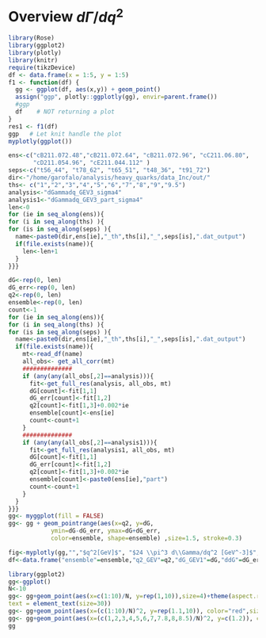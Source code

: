 #  Overview $d\Gamma/dq^2$


```r
library(Rose)
library(ggplot2)
library(plotly)
library(knitr)
require(tikzDevice)
df <- data.frame(x = 1:5, y = 1:5)
f1 <- function(df) {
  gg <- ggplot(df, aes(x,y)) + geom_point()
  assign("ggp", plotly::ggplotly(gg), envir=parent.frame())
  #ggp
  df    # NOT returning a plot
}
res1 <- f1(df)
ggp   # Let knit handle the plot
myplotly(ggplot())
```



```r
ens<-c("cB211.072.48","cB211.072.64", "cB211.072.96", "cC211.06.80",
       "cD211.054.96", "cE211.044.112" )
seps<-c("t56_44", "t78_62", "t65_51", "t48_36", "t91_72")
dir<-"/home/garofalo/analysis/heavy_quarks/data_Inc/out/"
ths<- c("1","2","3","4","5","6","7","8","9","9.5")
analysis<-"dGammadq_GEV3_sigma4"
analysis1<-"dGammadq_GEV3_part_sigma4"
len<-0
for (ie in seq_along(ens)){
for (i in seq_along(ths) ){
for (is in seq_along(seps) ){
  name<-paste0(dir,ens[ie],"_th",ths[i],"_",seps[is],".dat_output")
  if(file.exists(name)){
    len<-len+1
  }
}}}

dG<-rep(0, len)
dG_err<-rep(0, len)
q2<-rep(0, len)
ensemble<-rep(0, len)
count<-1
for (ie in seq_along(ens)){
for (i in seq_along(ths) ){
for (is in seq_along(seps) ){
  name<-paste0(dir,ens[ie],"_th",ths[i],"_",seps[is],".dat_output")
  if(file.exists(name)){
    mt<-read_df(name)
    all_obs<- get_all_corr(mt)
    ##############
    if (any(any(all_obs[,2]==analysis))){
      fit<-get_full_res(analysis, all_obs, mt)
      dG[count]<-fit[1,1]
      dG_err[count]<-fit[1,2]
      q2[count]<-fit[1,3]+0.002*ie
      ensemble[count]<-ens[ie]
      count<-count+1
    }
    ##############
    if (any(any(all_obs[,2]==analysis1))){
      fit<-get_full_res(analysis1, all_obs, mt)
      dG[count]<-fit[1,1]
      dG_err[count]<-fit[1,2]
      q2[count]<-fit[1,3]+0.002*ie
      ensemble[count]<-paste0(ens[ie],"part")
      count<-count+1
    }
  }
}}}
gg<- myggplot(fill = FALSE)
gg<- gg + geom_pointrange(aes(x=q2, y=dG,
            ymin=dG-dG_err, ymax=dG+dG_err,
            color=ensemble, shape=ensemble) ,size=1.5, stroke=0.3)

fig<-myplotly(gg,"","$q^2[GeV]$", "$24 \\pi^3 d\\Gamma/dq^2 [GeV^-3]$",to_print = TRUE)
df<-data.frame("ensemble"=ensemble,"q2_GEV"=q2,"dG_GEV1"=dG,"ddG"=dG_err)
```


```r
library(ggplot2)
gg<-ggplot()
N<-10
gg<- gg+geom_point(aes(x=c(1:10)/N, y=rep(1,10)),size=4)+theme(aspect.ratio = 0.8,
text = element_text(size=30))
gg<- gg+geom_point(aes(x=(c(1:10)/N)^2, y=rep(1.1,10)), color="red",size=4)+ylim(1,1.5)
gg<- gg+geom_point(aes(x=(c(1,2,3,4,5,6,7,7.8,8,8.5)/N)^2, y=c(1.2)), color="blue",size=4)
gg
```
